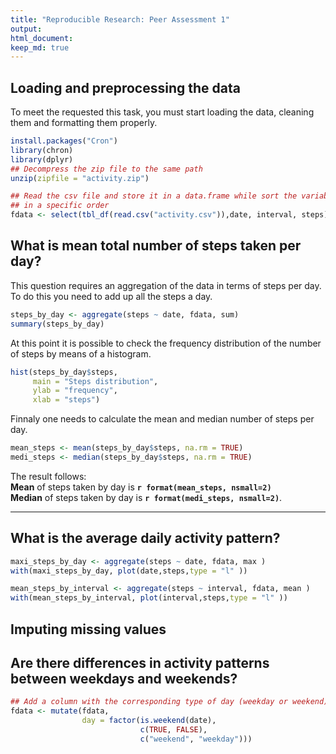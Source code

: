 ```yaml
---
title: "Reproducible Research: Peer Assessment 1"
output: 
html_document:
keep_md: true
---
```


## Loading and preprocessing the data
To meet the requested this task, you must start loading the data, cleaning them and formatting them properly.

```r
install.packages("Cron")
library(chron)
library(dplyr)
## Decompress the zip file to the same path
unzip(zipfile = "activity.zip")

## Read the csv file and store it in a data.frame while sort the variables
## in a specific order
fdata <- select(tbl_df(read.csv("activity.csv")),date, interval, steps)

```

## What is mean total number of steps taken per day?
This question requires an aggregation of the data in terms of steps per day. To do this you need to add up all the steps a day.

```r
steps_by_day <- aggregate(steps ~ date, fdata, sum)
summary(steps_by_day)
```

At this point it is possible to check the frequency distribution of the number of steps by means of a histogram.
```r
hist(steps_by_day$steps, 
     main = "Steps distribution",
     ylab = "frequency",
     xlab = "steps")
```

Finnaly one needs to calculate the mean and median number of steps per day.
```r
mean_steps <- mean(steps_by_day$steps, na.rm = TRUE)
medi_steps <- median(steps_by_day$steps, na.rm = TRUE)
```

The result follows:  
**Mean** of steps taken by day is **`r format(mean_steps, nsmall=2)`**   
**Median** of steps taken by day is **`r format(medi_steps, nsmall=2)`**.  

----

## What is the average daily activity pattern?

```r
maxi_steps_by_day <- aggregate(steps ~ date, fdata, max )
with(maxi_steps_by_day, plot(date,steps,type = "l" ))

mean_steps_by_interval <- aggregate(steps ~ interval, fdata, mean )
with(mean_steps_by_interval, plot(interval,steps,type = "l" ))

```

## Imputing missing values



## Are there differences in activity patterns between weekdays and weekends?
```r
## Add a column with the corresponding type of day (weekday or weekend).
fdata <- mutate(fdata, 
                day = factor(is.weekend(date), 
                             c(TRUE, FALSE), 
                             c("weekend", "weekday")))
```
